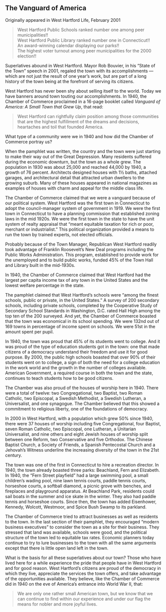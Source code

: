 ## The Vanguard of America {-}

Originally appeared in West Hartford Life, February 2001

> West Hartford Public Schools ranked number one among peer municipalities!!  
> West Hartford Public Library ranked number one in Connecticut!!  
> An award-winning calendar displaying our parks!!  
> The highest voter turnout among peer municipalities for the 2000 election!!  

Superlatives abound in West Hartford. Mayor Rob Bouvier, in his "State of the Town" speech in 2001, regaled the town with its accomplishments --- which are not just the result of one year’s work, but are part of a long history of the town being at the forefront of serving its citizens.

West Hartford has never been shy about selling itself to the world. Today we have banners around town touting our accomplishments. In 1940, the Chamber of Commerce proclaimed in a 16-page booklet called *Vanguard of America: A Small Town that Grew Up*, that read:

> West Hartford can rightfully claim position among those communities that are the highest fulfillment of the dreams and decisions, heartaches and toil that founded America.

What type of a community were we in 1940 and how did the Chamber of Commerce portray us?

When the pamphlet was written, the country and the town were just starting to make their way out of the Great Depression. Many residents suffered during the economic downturn, but the town as a whole grew. The population in 1930 was about 25,000 and reached 44,000 by 1940, a growth of 76 percent. Architects designed houses with 1½ baths, attached garages, and architectural detail that attracted urban dwellers to the growing suburb. Many of these houses appeared in national magazines as examples of houses with charm and appeal for the middle class life.

The Chamber of Commerce claimed that we were a vanguard because of our political system. West Hartford was the first town in Connecticut to adopt the council-manager system of government in 1919. We were the first town in Connecticut to have a planning commission that established zoning laws in the mid 1920s. We were the first town in the state to have the unit system of realty appraisal that “meant equitable taxation for rich or poor, merchant or industrialist.” This political organization provided a means to run the town by trained experts, not elected officials.

Probably because of the Town Manager, Republican West Hartford readily took advantage of Franklin Roosevelt’s New Deal programs including the Public Works Administration. This program, established to provide work for the unemployed and to build public works, funded 45% of the Town Hall and Library built in the mid-1930s.

In 1940, the Chamber of Commerce claimed that West Hartford had the largest per capita income tax of any town in the United States and the lowest welfare percentage in the state.

The pamphlet claimed that West Hartford’s schools were “among the finest schools, public or private, in the United States.” A survey of 200 secondary schools, including private schools, completed by the Cooperative Study of Secondary School Standards in Washington, D.C. rated Hall High among the top ten of the 200 surveyed. And yet, the Chamber of Commerce boasted that the town was economical in its school spending. We were 132nd out of 169 towns in percentage of income spent on schools. We were 51st in the amount spent per pupil.

In 1940, the town was proud that 45% of its students went to college. And it was proud of the type of education students got in the town: one that made citizens of a democracy understand their freedom and use it for good purpose. By 2000, the public high schools boasted that over 90% of their students went on to college, a sign of both the need for a college education in the work world and the growth in the number of colleges available. American Government, a required course in both the town and the state, continues to teach students how to be good citizens.

The Chamber was also proud of the houses of worship here in 1940. There were a total of twelve: two Congregational, two Baptist, two Roman Catholic, two Episcopal, a Swedish Methodist, a Swedish Lutheran, a Universalist, and one synagogue. The Chamber believed that this showed a commitment to religious liberty, one of the foundations of democracy.

In 2000 in West Hartford, with a population which grew 50% since 1940, there were 37 houses of worship including five Congregational, four Baptist, seven Roman Catholic, two Episcopal, one Lutheran, a Unitarian Universalist, and nine others and eight Jewish houses of worship split between one Reform, two Conservative and five Orthodox. The Chinese Baptist Church, a Society of Friends, a Spanish Pentecostal Church and a Jehovah’s Witness underline the increasing diversity of the town in the 21st century.

The town was one of the first in Connecticut to hire a recreation director. In 1940, the town already boasted three parks: Beachland, Fern and Elizabeth. In 1940, the “Fern Street playfield” had a large swimming pool, a small children’s wading pool, nine lawn tennis courts, paddle tennis courts, horseshoe courts, a softball diamond, a picnic grove with benches, and fireplaces and playground apparatus. At Beachland Park, residents could sail boats in the summer and ice skate in the winter. They also had paddle tennis and horseshoe courts. Since then, the town has added Eisenhower, Kennedy, Wolcott, Westmoor, and Spice Bush Swamp to its parkland.

The Chamber of Commerce tried to attract businesses as well as residents to the town. In the last section of their pamphlet, they encouraged “modern business executives” to consider the town as a site for their business. They stressed that land was available, schools were good, and the political structure of the town led to equitable tax rates. Economic planners today continue to try to lure businesses to the town with all the same arguments except that there is little open land left in the town.

What is the basis for all these superlatives about our town? Those who have lived here for a while experience the pride that people have in West Hartford and for good reason. West Hartford’s citizens are proud of the democracy in which they live, appreciate the services the town offers, and take advantage of the opportunities available. They believe, like the Chamber of Commerce did in 1940 on the eve of America’s entrance into World War II, that:

> We are only one rather small American town, but we know that we can continue to find within our experience and under our flag the means for nobler and more joyful lives.

